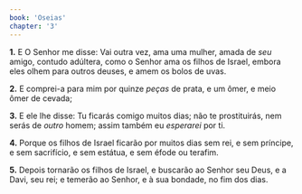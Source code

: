```yaml
---
book: 'Oseias'
chapter: '3'
---
```


**1.** E O Senhor me disse: Vai outra vez, ama uma mulher, amada de *seu* amigo, contudo adúltera, como o Senhor ama os filhos de Israel, embora eles olhem para outros deuses, e amem os bolos de uvas.

**2.** E comprei-a para mim por quinze *peças* de prata, e um ômer, e meio ômer de cevada;

**3.** E ele lhe disse: Tu ficarás comigo muitos dias; não te prostituirás, nem serás de *outro* homem; assim também eu *esperarei* por ti.

**4.** Porque os filhos de Israel ficarão por muitos dias sem rei, e sem príncipe, e sem sacrifício, e sem estátua, e sem éfode ou terafim.

**5.** Depois tornarão os filhos de Israel, e buscarão ao Senhor seu Deus, e a Davi, seu rei; e temerão ao Senhor, e à sua bondade, no fim dos dias.